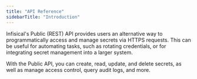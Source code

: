 ```yaml
---
title: "API Reference"
sidebarTitle: "Introduction"
---
```


Infisical's Public (REST) API provides users an alternative way to programmatically access and manage
secrets via HTTPS requests. This can be useful for automating tasks, such as
rotating credentials, or for integrating secret management into a larger system.

With the Public API, you can create, read, update, and delete secrets, as well as manage access control, query audit logs, and more.